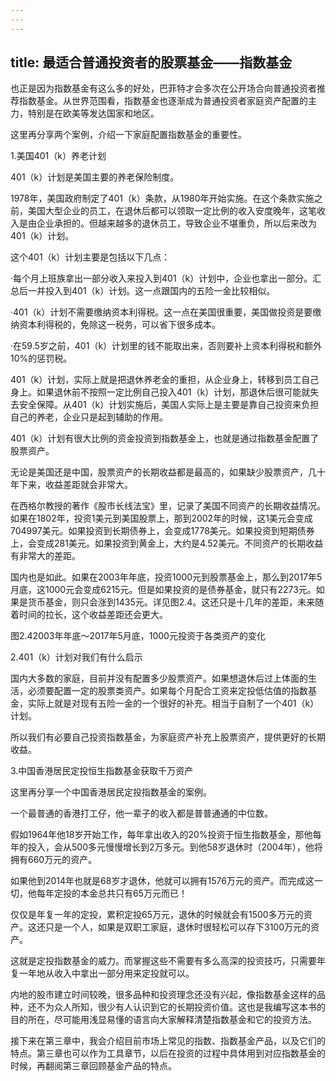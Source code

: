 ```yaml
---
---
---
```

title: 最适合普通投资者的股票基金——指数基金
---




也正是因为指数基金有这么多的好处，巴菲特才会多次在公开场合向普通投资者推荐指数基金。从世界范围看，指数基金也逐渐成为普通投资者家庭资产配置的主力，特别是在欧美等发达国家和地区。

这里再分享两个案例，介绍一下家庭配置指数基金的重要性。





1.美国401（k）养老计划


401（k）计划是美国主要的养老保险制度。

1978年，美国政府制定了401（k）条款，从1980年开始实施。在这个条款实施之前，美国大型企业的员工，在退休后都可以领取一定比例的收入安度晚年，这笔收入是由企业承担的。但越来越多的退休员工，导致企业不堪重负，所以后来改为401（k）计划。

这个401（k）计划主要是包括以下几点：


·每个月上班族拿出一部分收入来投入到401（k）计划中，企业也拿出一部分。汇总后一并投入到401（k）计划。这一点跟国内的五险一金比较相似。

·401（k）计划不需要缴纳资本利得税。这一点在美国很重要，美国做投资是要缴纳资本利得税的，免除这一税务，可以省下很多成本。

·在59.5岁之前，401（k）计划里的钱不能取出来，否则要补上资本利得税和额外10%的惩罚税。




401（k）计划，实际上就是把退休养老金的重担，从企业身上，转移到员工自己身上。如果退休前不按照一定比例自己投入401（k）计划，那退休后很可能就失去安全保障。从401（k）计划实施后，美国人实际上是主要是靠自己投资来负担自己的养老，企业只是起到辅助的作用。

401（k）计划有很大比例的资金投资到指数基金上，也就是通过指数基金配置了股票资产。

无论是美国还是中国，股票资产的长期收益都是最高的，如果缺少股票资产，几十年下来，收益差距就会非常大。

在西格尔教授的著作《股市长线法宝》里，记录了美国不同资产的长期收益情况。如果在1802年，投资1美元到美国股票上，那到2002年的时候，这1美元会变成704997美元。如果投资到长期债券上，会变成1778美元。如果投资到短期债券上，会变成281美元。如果投资到黄金上，大约是4.52美元。不同资产的长期收益有非常大的差距。

国内也是如此。如果在2003年年底，投资1000元到股票基金上，那么到2017年5月底，这1000元会变成6215元。但是如果投资的是债券基金，就只有2273元。如果是货币基金，则只会涨到1435元。详见图2.4。这还只是十几年的差距，未来随着时间的拉长，这个收益差距还会更大。





图2.42003年年底～2017年5月底，1000元投资于各类资产的变化





2.401（k）计划对我们有什么启示


国内大多数的家庭，目前并没有配置多少股票资产。如果想退休后过上体面的生活，必须要配置一定的股票类资产。如果每个月配合工资来定投低估值的指数基金，实际上就是对现有五险一金的一个很好的补充。相当于自制了一个401（k）计划。

所以我们有必要自己投资指数基金，为家庭资产补充上股票资产，提供更好的长期收益。





3.中国香港居民定投恒生指数基金获取千万资产


这里再分享一个中国香港居民定投指数基金的案例。

一个最普通的香港打工仔，他一辈子的收入都是普普通通的中位数。

假如1964年他18岁开始工作，每年拿出收入的20%投资于恒生指数基金，那他每年的投入，会从500多元慢慢增长到2万多元。到他58岁退休时（2004年），他将拥有660万元的资产。

如果他到2014年也就是68岁才退休，他就可以拥有1576万元的资产。而完成这一切，他每年定投的本金总共只有65万元而已！

仅仅是年复一年的定投，累积定投65万元，退休的时候就会有1500多万元的资产。这还只是一个人，如果是双职工家庭，退休时很轻松可以存下3100万元的资产。

这就是定投指数基金的威力。而掌握这些不需要有多么高深的投资技巧，只需要年复一年地从收入中拿出一部分用来定投就可以。

内地的股市建立时间较晚，很多品种和投资理念还没有兴起，像指数基金这样的品种，还不为众人所知，很少有人认识到它的长期投资价值。这也是我编写这本书的目的所在，尽可能用浅显易懂的语言向大家解释清楚指数基金和它的投资方法。

接下来在第三章中，我会介绍目前市场上常见的指数、指数基金产品，以及它们的特点。第三章也可以作为工具章节，以后在投资的过程中具体用到对应指数基金的时候，再翻阅第三章回顾基金产品的特点。